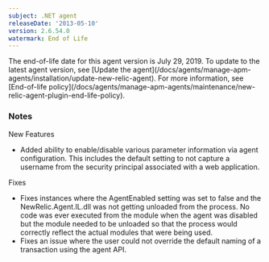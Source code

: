 ```yaml
---
subject: .NET agent
releaseDate: '2013-05-10'
version: 2.6.54.0
watermark: End of Life
---
```


<Callout variant="important">
  The end-of-life date for this agent version is July 29, 2019. To update to the latest agent version, see [Update the agent](/docs/agents/manage-apm-agents/installation/update-new-relic-agent). For more information, see [End-of-life policy](/docs/agents/manage-apm-agents/maintenance/new-relic-agent-plugin-end-life-policy).
</Callout>

### Notes

New Features

* Added ability to enable/disable various parameter information via agent configuration. This includes the default setting to not capture a username from the security principal associated with a web application.

Fixes

* Fixes instances where the AgentEnabled setting was set to false and the NewRelic.Agent.IL.dll was not getting unloaded from the process. No code was ever executed from the module when the agent was disabled but the module needed to be unloaded so that the process would correctly reflect the actual modules that were being used.
* Fixes an issue where the user could not override the default naming of a transaction using the agent API.
